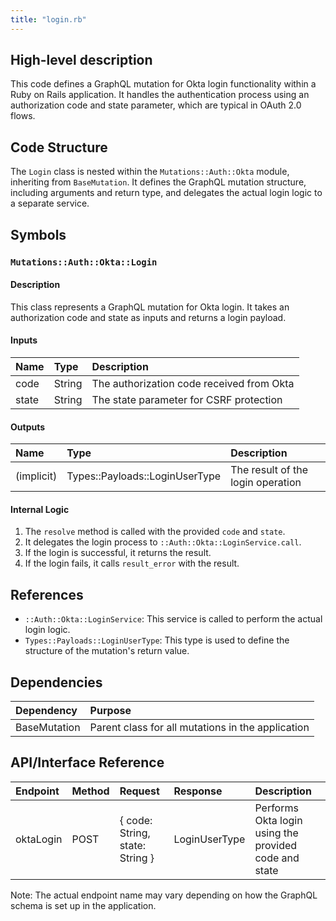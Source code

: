 ```yaml
---
title: "login.rb"
---
```


## High-level description
This code defines a GraphQL mutation for Okta login functionality within a Ruby on Rails application. It handles the authentication process using an authorization code and state parameter, which are typical in OAuth 2.0 flows.

## Code Structure
The `Login` class is nested within the `Mutations::Auth::Okta` module, inheriting from `BaseMutation`. It defines the GraphQL mutation structure, including arguments and return type, and delegates the actual login logic to a separate service.

## Symbols

### `Mutations::Auth::Okta::Login`
#### Description
This class represents a GraphQL mutation for Okta login. It takes an authorization code and state as inputs and returns a login payload.

#### Inputs
| Name | Type | Description |
|:-----|:-----|:------------|
| code | String | The authorization code received from Okta |
| state | String | The state parameter for CSRF protection |

#### Outputs
| Name | Type | Description |
|:-----|:-----|:------------|
| (implicit) | Types::Payloads::LoginUserType | The result of the login operation |

#### Internal Logic
1. The `resolve` method is called with the provided `code` and `state`.
2. It delegates the login process to `::Auth::Okta::LoginService.call`.
3. If the login is successful, it returns the result.
4. If the login fails, it calls `result_error` with the result.

## References
- `::Auth::Okta::LoginService`: This service is called to perform the actual login logic.
- `Types::Payloads::LoginUserType`: This type is used to define the structure of the mutation's return value.

## Dependencies
| Dependency | Purpose |
|:-----------|:--------|
| BaseMutation | Parent class for all mutations in the application |

## API/Interface Reference
| Endpoint | Method | Request | Response | Description |
|:---------|:-------|:--------|:---------|:------------|
| oktaLogin | POST | { code: String, state: String } | LoginUserType | Performs Okta login using the provided code and state |

Note: The actual endpoint name may vary depending on how the GraphQL schema is set up in the application.